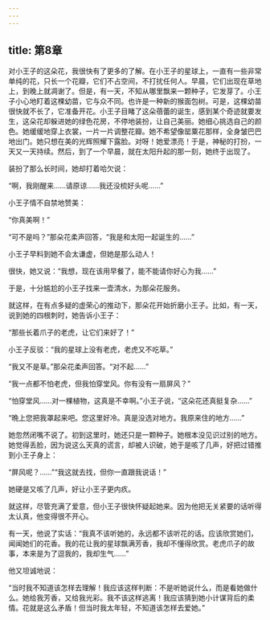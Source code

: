 ```yaml
---
---
---
```

title: 第8章
---

对小王子的这朵花，我很快有了更多的了解。在小王子的星球上，一直有一些非常单纯的花，只长一个花瓣，它们不占空间，不打扰任何人。早晨，它们出现在草地上，到晚上就凋谢了。但是，有一天，不知从哪里飘来一颗种子，它发芽了。小王子小心地盯着这棵幼苗，它与众不同。也许是一种新的猴面包树。可是，这棵幼苗很快就不长了，它准备开花。小王子目睹了这朵蓓蕾的诞生，感到某个奇迹就要发生，这朵花却躲进她的绿色花房，不停地装扮，让自己美丽。她细心挑选自己的颜色。她缓缓地穿上衣裳，一片一片调整花瓣。她不希望像罂粟花那样，全身皱巴巴地出门。她只想在美的光辉照耀下露脸。对呀！她爱漂亮！于是，神秘的打扮，一天又一天持续。然后，到了一个早晨，就在太阳升起的那一刻，她终于出现了。

装扮了那么长时间，她却打着哈欠说：

“啊，我刚醒来……请原谅……我还没梳好头呢……”

小王子情不自禁地赞美：

“你真美啊！”



“可不是吗？”那朵花柔声回答，“我是和太阳一起诞生的……”

小王子早料到她不会太谦虚，但她是那么动人！

很快，她又说：“我想，现在该用早餐了，能不能请你好心为我……”

于是，十分尴尬的小王子找来一壶清水，为那朵花服务。



就这样，在有点多疑的虚荣心的推动下，那朵花开始折磨小王子。比如，有一天，说到她的四根刺时，她告诉小王子：

“那些长着爪子的老虎，让它们来好了！”



小王子反驳：“我的星球上没有老虎，老虎又不吃草。”

“我又不是草。”那朵花柔声回答。“对不起……”

“我一点都不怕老虎，但我怕穿堂风。你有没有一扇屏风？”

“怕穿堂风……对一棵植物，这真是不幸啊。”小王子说，“这朵花还真挺复杂……”



“晩上您把我罩起来吧。您这里好冷。真是没选对地方。我原来住的地方……”

她忽然闭嘴不说了。初到这里时，她还只是一颗种子。她根本没见识过别的地方。她觉得丢脸，因为说这么天真的谎言，却被人识破，她于是咳了几声，好把过错推到小王子身上：

“屏风呢？……”“我这就去找，但你一直跟我说话！”

她硬是又咳了几声，好让小王子更内疚。

就这样，尽管充满了爱意，但小王子很快怀疑起她来。因为他把无关紧要的话听得太认真，他变得很不开心。

有一天，他说了实话：“我真不该听她的，永远都不该听花的话。应该欣赏她们，闻闻她们的花香。我的花让我的星球飘满芳香，我却不懂得欣赏。老虎爪子的故事，本来是为了逗我的，我却生气……”

他又坦诚地说：

“当时我不知道该怎样去理解！我应该这样判断：不是听她说什么，而是看她做什么。她给我芳香，又给我光彩。我不该这样逃离！我应该猜到她小计谋背后的柔情。花就是这么矛盾！但当时我太年轻，不知道该怎样去爱她。”